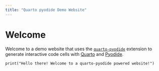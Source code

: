 ```yaml
---
title: "Quarto pyodide Demo Website"
---
```


# Welcome

Welcome to a demo website that uses the [`quarto-pyodide`](https://github.com/coatless-quarto/pyodide) extension to generate interactive code cells with [Quarto](https://quarto.org) and [Pyodide](https://pyodide.org/en/stable/).

```pyodide-python
print("Hello there! Welcome to a quarto-pyodide powered website!")
```

